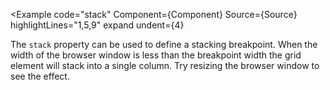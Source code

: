 
<Example
  code="stack"
  Component={Component}
  Source={Source}
  highlightLines="1,5,9"
  expand
  undent={4}
>
  The `stack` property can be used to define a stacking breakpoint.  When the
  width of the browser window is less than the breakpoint width the grid
  element will stack into a single column. Try resizing the browser window
  to see the effect.
</Example>
